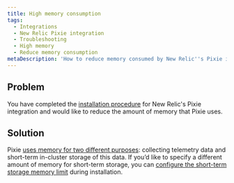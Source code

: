 ```yaml
---
title: High memory consumption
tags:
  - Integrations
  - New Relic Pixie integration
  - Troubleshooting
  - High memory
  - Reduce memory consumption
metaDescription: 'How to reduce memory consumed by New Relic''s Pixie integration.'
---
```


## Problem

You have completed the [installation procedure](/docs/kubernetes-pixie/auto-telemetry-pixie/install-auto-telemetry-pixie) for New Relic's Pixie integration and would like to reduce the amount of memory that Pixie uses.

## Solution

Pixie [uses memory for two different purposes](/docs/kubernetes-pixie/auto-telemetry-pixie/manage-pixie-memory#memory-usage): collecting telemetry data and short-term in-cluster storage of this data. If you’d like to specify a different amount of memory for short-term storage, you can [configure the short-term storage memory limit](/docs/kubernetes-pixie/auto-telemetry-pixie/manage-pixie-memory#reduce-data-storage) during installation.